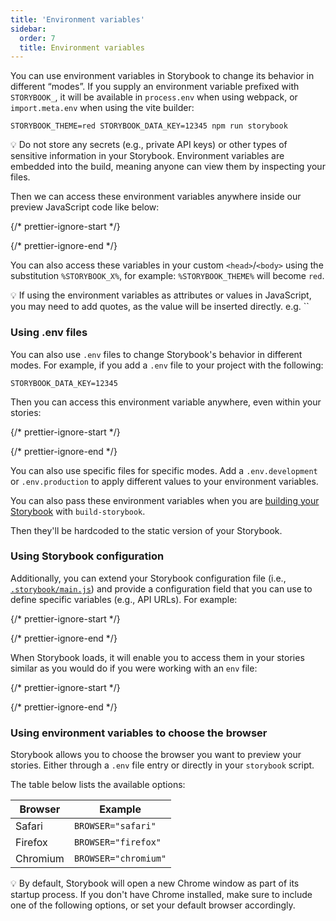 ```yaml
---
title: 'Environment variables'
sidebar:
  order: 7
  title: Environment variables
---
```


You can use environment variables in Storybook to change its behavior in different “modes”.
If you supply an environment variable prefixed with `STORYBOOK_`, it will be available in `process.env` when using webpack, or `import.meta.env` when using the vite builder:

```shell
STORYBOOK_THEME=red STORYBOOK_DATA_KEY=12345 npm run storybook
```

<div class="aside">
  💡 Do not store any secrets (e.g., private API keys) or other types of sensitive information in your Storybook. Environment variables are embedded into the build, meaning anyone can view them by inspecting your files.
</div>

Then we can access these environment variables anywhere inside our preview JavaScript code like below:

{/* prettier-ignore-start */}

<CodeSnippets path="storybook-read-environment-variables.md" />

{/* prettier-ignore-end */}

You can also access these variables in your custom `<head>`/`<body>` using the substitution `%STORYBOOK_X%`, for example: `%STORYBOOK_THEME%` will become `red`.

<div class="aside">
  💡 If using the environment variables as attributes or values in JavaScript, you may need to add quotes, as the value will be inserted directly. e.g. `<link rel="stylesheet" href="%STORYBOOK_STYLE_URL%" />`
</div>

### Using .env files

You can also use `.env` files to change Storybook's behavior in different modes. For example, if you add a `.env` file to your project with the following:

```
STORYBOOK_DATA_KEY=12345
```

Then you can access this environment variable anywhere, even within your stories:

{/* prettier-ignore-start */}

<CodeSnippets path="my-component-with-env-variables.md" />

{/* prettier-ignore-end */}

<div class="aside">
  You can also use specific files for specific modes. Add a <code>.env.development</code> or <code>.env.production</code> to apply different values to your environment variables.
</div>

You can also pass these environment variables when you are [building your Storybook](../sharing/publish-storybook.mdx) with `build-storybook`.

Then they'll be hardcoded to the static version of your Storybook.

### Using Storybook configuration

Additionally, you can extend your Storybook configuration file (i.e., [`.storybook/main.js`](./index.mdx#configure-story-rendering)) and provide a configuration field that you can use to define specific variables (e.g., API URLs). For example:

{/* prettier-ignore-start */}

<CodeSnippets path="storybook-main-env-field-config.md" />

{/* prettier-ignore-end */}

When Storybook loads, it will enable you to access them in your stories similar as you would do if you were working with an `env` file:

{/* prettier-ignore-start */}

<CodeSnippets path="my-component-env-var-config.md" />

{/* prettier-ignore-end */}

### Using environment variables to choose the browser

Storybook allows you to choose the browser you want to preview your stories. Either through a `.env` file entry or directly in your `storybook` script.

The table below lists the available options:

| Browser  | Example              |
| -------- | -------------------- |
| Safari   | `BROWSER="safari"`   |
| Firefox  | `BROWSER="firefox"`  |
| Chromium | `BROWSER="chromium"` |

<div class="aside">
  💡 By default, Storybook will open a new Chrome window as part of its startup process. If you don't have Chrome installed, make sure to include one of the following options, or set your default browser accordingly.
</div>
